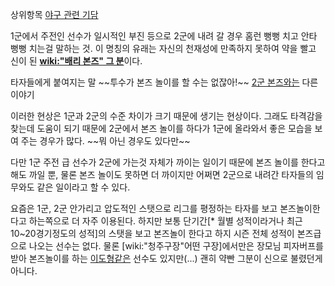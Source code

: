 상위항목 [[야구 관련 기담]]

1군에서 주전인 선수가 일시적인 부진 등으로 2군에 내려 갈 경우 홈런 뻥뻥 치고 안타 뻥뻥 치는걸 말하는 것. 이 명칭의 유래는 자신의 천재성에 만족하지 못하여 약을 빨고 신이 된 '''[[wiki:"배리 본즈" 그 분]]'''이다.

타자들에게 붙여지는 말 ~~투수가 본즈 놀이를 할 수는 없잖아!~~
[[2군 본즈]]와는 다른 이야기 

이러한 현상은 1군과 2군의 수준 차이가 크기 때문에 생기는 현상이다. 그래도 타격감을 찾는데 도움이 되기 때문에 2군에서 본즈 놀이를 하다가 1군에 올라와서 좋은 모습을 보여 주는 경우가 많다. ~~뭐 아닌 경우도 있다만~~

다만 1군 주전 급 선수가 2군에 가는것 자체가 까이는 일이기 때문에 본즈 놀이를 한다고 해도 까일 뿐, 물론 본즈 놀이도 못하면 더 까이지만 어쩌면 2군으로 내려간 타자들의 임무와도 같은 일이라고 할 수 있다. 

요즘은 1군, 2군 안가리고 압도적인 스탯으로 리그를 평정하는 타자를 보고 본즈놀이한다고 하는쪽으로 더 자주 이용된다. 하지만 보통 단기간[* 월별 성적이라거나 최근 10~20경기정도의 성적]의 스탯을 보고 본즈놀이 한다고 하지 시즌 전체 성적이 본즈급으로 나오는 선수는 없다. 물론 [wiki:"청주구장"어떤 구장]에서만은 장모님 피자버프를 받아 본즈놀이를 하는 [[이도형]]같은 선수도 있지만(...) 괜히 약빤 그분이 신으로 불렸던게 아니다.
